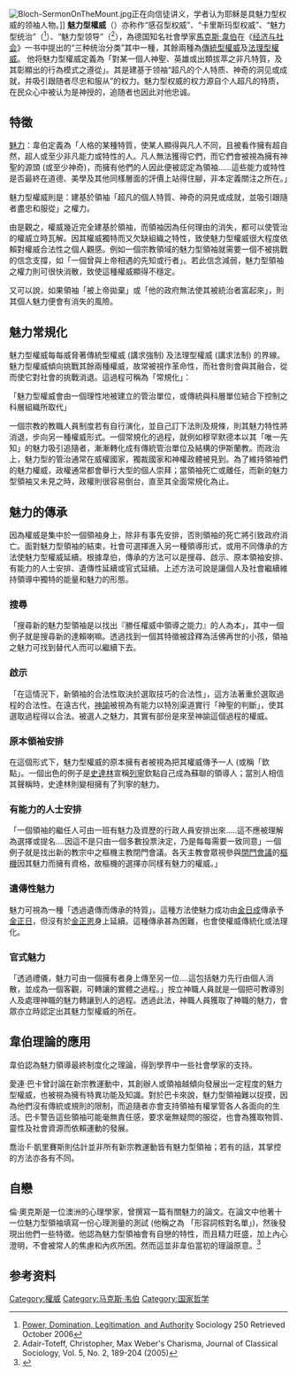 {{社会学}}
[[Image:Bloch-SermonOnTheMount.jpg|thumb]]正在向信徒讲义，学者认为耶稣是具魅力型权威的领袖人物。]]
'''魅力型權威'''（{{lang-en|Charismatic authority}}）亦称作“感召型权威”、“卡里斯玛型权威”、“魅力型统治”（{{lang-en|charismatic domination}}<ref>[http://uregina.ca/~gingrich/o12f99.htm Power, Domination, Legitimation, and Authority] Sociology 250 Retrieved October 2006</ref>）、“魅力型领导”（{{lang-en|charismatic leadership}}<ref>Adair-Toteff,  Christopher, Max Weber's Charisma, Journal of Classical Sociology, Vol. 5, No. 2, 189-204 (2005)</ref>），為德国知名社會學家[[馬克斯·韋伯|馬克斯·韋伯]]在《[[经济与社会|经济与社会]]》一书中提出的“三种统治分类”其中一種，其餘兩種為[[傳統型權威|傳統型權威]]及[[法理型權威|法理型權威]]。
他将魅力型權威定義為「對某一個人神聖、英雄或出類拔萃之非凡特質，及其彰顯出的行為模式之遵從」。其是建基于领袖“超凡的个人特质、神奇的洞见或成就，并吸引跟随者尽忠和服从”的权力。魅力型权威的权力源自个人超凡的特质，在民众心中被认为是神授的，追随者也因此对他忠诚。

==特徵==

[[魅力|魅力]]：韋伯定義為「人格的某種特質，使某人顯得與凡人不同，且被看作擁有超自然，超人或至少非凡能力或特性的人。凡人無法獲得它們，而它們會被視為擁有神聖的源頭 (或至少神奇)，而擁有他們的人因此便被認定為領袖......這些能力或特性是否最終在道德、美學及其他同樣層面的評價上站得住腳，非本定義關注之所在。」

魅力型權威則是：建基於領袖「超凡的個人特質、神奇的洞見或成就，並吸引跟隨者盡忠和服從」之權力。

由是觀之，權威幾近完全建基於領袖，而領袖因為任何理由的消失，都可以使管治的權威立時瓦解。因其權威獨特而又欠缺組織之特性，致使魅力型權威很大程度依賴對權威合法性之個人觀感。例如一個宗教領域的魅力型領袖就需要一個不被挑戰的信念支撐，如「一個曾與上帝相遇的先知或行者」。若此信念減弱，魅力型領袖之權力則可很快消散，致使這種權威顯得不穩定。

又可以說，如果領袖「被上帝拋棄」或「他的政府無法使其被統治者富起來」，則其個人魅力便會有消失的風險。

==魅力常規化==

魅力型權威每每威脅著傳統型權威 (講求強制) 及法理型權威 (講求法制) 的界線。魅力型權威傾向挑戰其餘兩種權威，故常被視作革命性，而社會則會與其融合，從而使它對社會的挑戰消退。這過程可稱為「常規化」：

「魅力型權威會由一個理性地被建立的管治單位，或傳統與科層單位結合下控制之科層組織所取代」

一個宗教的教職人員制度若有自行演化，並自己訂下法則及規條，則其魅力特性將消退，步向另一種權威形式。一個常規化的過程，就例如穆罕默德本以其「唯一先知」的魅力吸引追隨者，漸漸轉化成有傳統管治單位及結構的伊斯蘭教。而政治上，魅力型的管治通常在威權國家，獨裁國家和神權政體被見到。為了維持領袖們的魅力權威，政權通常都會舉行大型的個人崇拜；當領袖死亡或離任，而新的魅力型領袖又未見之時，政權則很容易倒台，直至其全面常規化為止。

==魅力的傳承==
因為權威是集中於一個領袖身上，除非有事先安排，否則領袖的死亡將引致政府消亡。面對魅力型領袖的結束，社會可選擇進入另一種領導形式，或用不同傳承的方法使魅力型權威延續。根據韋伯，傳承的方法可以是搜尋、啟示、原本領袖安排、有能力的人士安排、遺傳性延續或官式延續。上述方法可說是讓個人及社會繼續維持領導中獨特的能量和魅力的形態。

===搜尋===

「搜尋新的魅力型領袖是以找出『勝任權威中領導之能力』的人為本」，其中一個例子就是搜尋新的達賴喇嘛。透過找到一個其特徵被詮釋為活佛再世的小孩，領袖之魅力可找到替代人而可以繼續下去。

===啟示===

「在這情況下，新領袖的合法性取決於選取技巧的合法性」，這方法著重於選取過程的合法性。在遠古代，[[神諭|神諭]]被視為有能力以特別渠道實行「神聖的判斷」，使其選取過程得以合法。被選人之魅力，其實有部份是來至神諭這個過程的權威。

===原本領袖安排===
在這個形式下，魅力型權威的原本擁有者被視為把其權威傳予一人 (或稱「欽點」。一個出色的例子是[[史達林|史達林]]宣稱[[列寧|列寧]]欽點自己成為蘇聯的領導人；當別人相信其聲稱時，史達林則變相擁有了列寧的魅力。

===有能力的人士安排===
「一個領袖的繼任人可由一班有魅力及資歷的行政人員安排出來.....這不應被理解為選擇或提名....因這不是只由一個多數投票決定，乃是每每需要一致同意」一個例子就是找出新的教宗中之樞機主教閉門會議。各天主教會眾視參與[[閉門會議|閉門會議]]的[[樞機|樞機]]因其魅力而擁有資格，故樞機的選擇亦同樣有魅力的權威。」

===遺傳性魅力===
魅力可視為一種「透過遺傳而傳承的特質」。這種方法使魅力成功由[[金日成|金日成]]傳承予[[金正日|金正日]]，但沒有於[[金正恩|金正恩]]身上延續。這種傳承甚為困難，也會使權威傳統化或法理化。

===官式魅力===
「透過禮儀，魅力可由一個擁有者身上傳至另一位....這包括魅力先行由個人消散，並成為一個客觀，可轉讓的實體之過程。」按立神職人員就是一個把可教導別人及處理神職的魅力轉讓到人的過程。透過此法，神職人員獲取了神職的魅力，會眾亦立時認定出其魅力型權威的所在。

==韋伯理論的應用==

韋伯認為魅力領導最終制度化之理論，得到學界中一些社會學家的支持。

愛連·巴卡曾討論在新宗教運動中，其創辦人或領袖越傾向發展出一定程度的魅力型權威，也被視為擁有特異功能及知識。對於巴卡來說，魅力型領袖難以捉摸，因為他們沒有傳統或規則的限制，而追隨者亦會支持領袖有權掌管各人各面向的生活。巴卡警告這些領袖可能毫無責任感，要求毫無疑問的服從，也會為獲取物質、靈性及社會資源而依賴運動的發展。

喬治·F·凱里賽斯則估計並非所有新宗教運動皆有魅力型領袖；若有的話，其掌控的方法亦各有不同。

==自戀==
倫·奧克斯是一位澳洲的心理學家，曾撰寫一篇有關魅力的論文。在論文中他著十一位魅力型領袖填寫一份心理測量的測試 (他稱之為 「形容詞核對名單」)，然後發現出他們一些特徵。他認為魅力型領袖會有自戀的特性，而且精力旺盛，加上內心澄明，不會被常人的焦慮和內疚所困。然而這並非韋伯當初的理論原意。<ref>{{cite news|url=https://en.wikipedia.org/wiki/Charismatic_authority|title=Charismatic authority|date=|publisher=English Wikipedia}}</ref>

==参考资料==
{{reflist}}

[[Category:權威|Category:權威]]
[[Category:马克斯·韦伯|Category:马克斯·韦伯]]
[[Category:国家哲学|Category:国家哲学]]